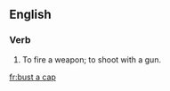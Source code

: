 ==English==

===Verb===
{{en-verb|busts a cap|busting a cap|busted a cap}}

# {{lb|en|colloquial|or|slang}} To fire a weapon; to shoot with a gun.

[[fr:bust a cap]]